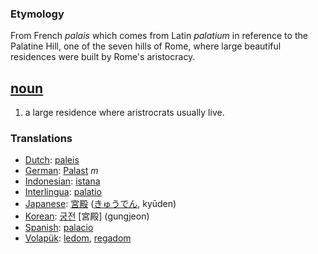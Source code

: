 === Etymology ===
From French ''palais'' which comes from Latin ''palatium'' in reference to the Palatine Hill, one of the seven hills of Rome, where large beautiful residences were built by Rome's aristocracy. 

== [[noun]] ==
#a large residence where aristrocrats usually live.

=== Translations ===
*[[Dutch]]: [[paleis]]
*[[German]]: [[Palast]] ''m''
*[[Indonesian]]: [[istana]]
*[[Interlingua]]: [[palatio]]
*[[Japanese]]: [[宮殿]] ([[きゅうでん]], kyūden)
*[[Korean]]: [[궁전]] [宮殿] (gungjeon)
*[[Spanish]]: [[palacio]]
*[[Volapük]]: [[ledom]], [[regadom]]